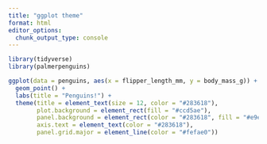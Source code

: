 ```yaml
---
title: "ggplot theme"
format: html
editor_options: 
  chunk_output_type: console
---
```


```r
library(tidyverse)
library(palmerpenguins)
```

```r
ggplot(data = penguins, aes(x = flipper_length_mm, y = body_mass_g)) +
  geom_point() +
  labs(title = "Penguins!") +
  theme(title = element_text(size = 12, color = "#283618"),
        plot.background = element_rect(fill = "#ccd5ae"),
        panel.background = element_rect(color = "#283618", fill = "#e9edc9"),
        axis.text = element_text(color = "#283618"),
        panel.grid.major = element_line(color = "#fefae0"))
```

